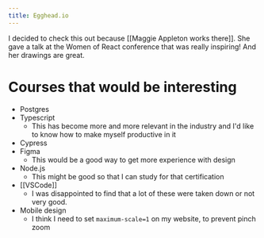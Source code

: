 ```yaml
---
title: Egghead.io
---
```


I decided to check this out because [[Maggie Appleton works there]]. She gave a
talk at the Women of React conference that was really inspiring! And her
drawings are great.

# Courses that would be interesting
- Postgres
- Typescript
  - This has become more and more relevant in the industry and I'd like to know
    how to make myself productive in it
- Cypress
- Figma
  - This would be a good way to get more experience with design
- Node.js
  - This might be good so that I can study for that certification
- [[VSCode]]
  - I was disappointed to find that a lot of these were taken down or not very
    good.
- Mobile design
  - I think I need to set `maximum-scale=1` on my website, to prevent pinch zoom
